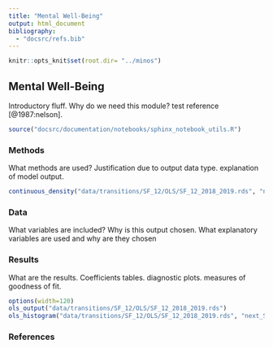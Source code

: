 ```yaml
---
title: "Mental Well-Being"
output: html_document
bibliography: 
  - "docsrc/refs.bib"
---
```


```r
knitr::opts_knit$set(root.dir= "../minos")
```

## Mental Well-Being

Introductory fluff. Why do we need this module? test reference [@1987:nelson].

```r
source("docsrc/documentation/notebooks/sphinx_notebook_utils.R")
```

### Methods

What methods are used? Justification due to output data type. explanation of model output.

```r
continuous_density("data/transitions/SF_12/OLS/SF_12_2018_2019.rds", "next_SF_12")  
```

### Data

What variables are included? Why is this output chosen. What explanatory variables are used and why are they chosen

### Results

What are the results. Coefficients tables. diagnostic plots. measures of goodness of fit.

```r
options(width=120)
ols_output("data/transitions/SF_12/OLS/SF_12_2018_2019.rds")
ols_histogram("data/transitions/SF_12/OLS/SF_12_2018_2019.rds", "next_SF_12")
```

### References
